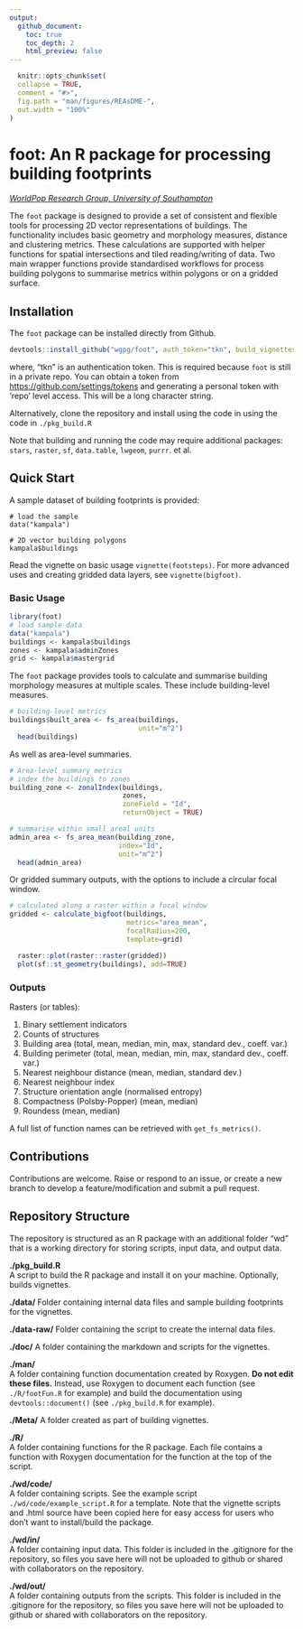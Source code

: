 ```yaml
---
output:
  github_document:
    toc: true
    toc_depth: 2
    html_preview: false
---
```

  
```r
  knitr::opts_chunk$set(
  collapse = TRUE,
  comment = "#>",
  fig.path = "man/figures/REAsDME-",
  out.width = "100%"
)
```

<!-- README.md is generated from README.Rmd. Please edit that file -->

# foot: An R package for processing building footprints
*[WorldPop Research Group, University of Southampton](https://www.worldpop.org/)*

The `foot` package is designed to provide a set of consistent and flexible tools
for processing 2D vector representations of buildings. The functionality
includes basic geometry and morphology measures, distance and clustering
metrics. These calculations are supported with helper functions for spatial
intersections and tiled reading/writing of data. Two main wrapper functions
provide standardised workflows for process building polygons to summarise
metrics within polygons or on a gridded surface.

## Installation
The `foot` package can be installed directly from Github.
```r
devtools::install_github("wgpg/foot", auth_token="tkn", build_vignettes=TRUE)
```
where, "tkn" is an authentication token. This is required because `foot` is
still in a private repo. You can obtain a token from
[https://github.com/settings/tokens](https://github.com/settings/tokens) and
generating a personal token with 'repo' level access. This will be a long
character string.

Alternatively, clone the repository and install using the code in using the code
in `./pkg_build.R`

Note that building and running the code may require additional packages:
`stars`, `raster`, `sf`, `data.table`, `lwgeom`, `purrr`. et al.

## Quick Start
A sample dataset of building footprints is provided: 
```
# load the sample
data("kampala")

# 2D vector building polygons
kampala$buildings
```

Read the vignette on basic usage `vignette(footsteps)`. For more advanced uses
and creating gridded data layers, see `vignette(bigfoot)`.

### Basic Usage
```r
library(foot)
# load sample data
data("kampala")
buildings <- kampala$buildings
zones <- kampala$adminZones
grid <- kampala$mastergrid
```

The `foot` package provides tools to calculate and summarise building morphology
measures at multiple scales. These include building-level measures.
```r
# building-level metrics
buildings$built_area <- fs_area(buildings, 
                                unit="m^2")
  head(buildings)
```

As well as area-level summaries.
```r
# Area-level summary metrics
# index the buildings to zones
building_zone <- zonalIndex(buildings, 
                            zones, 
                            zoneField = "Id", 
                            returnObject = TRUE)

# summarise within small areal units
admin_area <- fs_area_mean(building_zone, 
                           index="Id", 
                           unit="m^2")
  head(admin_area)
```

Or gridded summary outputs, with the options to include a circular focal window.
```r
# calculated along a raster within a focal window
gridded <- calculate_bigfoot(buildings, 
                             metrics="area_mean", 
                             focalRadius=200,
                             template=grid)

  raster::plot(raster::raster(gridded))
  plot(sf::st_geometry(buildings), add=TRUE)
```


### Outputs
Rasters (or tables):  
  
1. Binary settlement indicators
2. Counts of structures
3. Building area (total, mean, median, min, max, standard dev., coeff. var.)
4. Building perimeter (total, mean, median, min, max, standard dev., coeff. var.)
5. Nearest neighbour distance (mean, median, standard dev.)
6. Nearest neighbour index
7. Structure orientation angle (normalised entropy)
8. Compactness (Polsby-Popper) (mean, median)
9. Roundess (mean, median)

A full list of function names can be retrieved with `get_fs_metrics()`.

## Contributions
Contributions are welcome. Raise or respond to an issue, or create a new branch
to develop a feature/modification and submit a pull request.

## Repository Structure
The repository is structured as an R package with an additional folder "wd" that
is a working directory for storing scripts, input data, and output data.

**./pkg_build.R**  
A script to build the R package and install it on your machine. Optionally,
builds vignettes.

**./data/**
Folder containing internal data files and sample building footprints for the
vignettes.

**./data-raw/**
Folder containing the script to create the internal data files.

**./doc/** 
A folder containing the markdown and scripts for the vignettes.

**./man/**  
A folder containing function documentation created by Roxygen. **Do not edit
these files.** Instead, use Roxygen to document each function (see
`./R/footFun.R` for example) and build the documentation using
`devtools::document()` (see `./pkg_build.R` for example).

**./Meta/**
A folder created as part of building vignettes.

**./R/**  
A folder containing functions for the R package. Each file contains a function
with Roxygen documentation for the function at the top of the script.

**./wd/code/**  
A folder containing scripts. See the example script `./wd/code/example_script.R`
for a template. Note that the vignette scripts and .html source have been copied
here for easy access for users who don't want to install/build the package.

**./wd/in/**  
A folder containing input data. This folder is included in the .gitignore for
the repository, so files you save here will not be uploaded to github or shared
with collaborators on the repository.

**./wd/out/**  
A folder containing outputs from the scripts. This folder is included in the
.gitignore for the repository, so files you save here will not be uploaded to
github or shared with collaborators on the repository.

